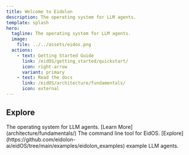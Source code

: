 ```yaml
---
title: Welcome to Eidolon
description: The operating system for LLM agents.
template: splash
hero:
  tagline: The operating system for LLM agents.
  image:
    file: ../../assets/eidos.png
  actions:
    - text: Getting Started Guide
      link: /eidOS/getting_started/quickstart/
      icon: right-arrow
      variant: primary
    - text: Read the docs
      link: /eidOS/architecture/fundamentals/
      icon: external
---
```



## Explore

<CardGrid stagger>
	<Card title="EidOS" icon="pencil">
		The operating system for LLM agents. [Learn More](architecture/fundamentals/)
	</Card>
	<Card title="Eidolon CLI" icon="add-document">
		The command line tool for EidOS.
	</Card>
	<Card title="Examples" icon="setting">
		 [Explore](https://github.com/eidolon-ai/eidOS/tree/main/examples/eidolon_examples) example LLM agents.
	</Card>
</CardGrid>
